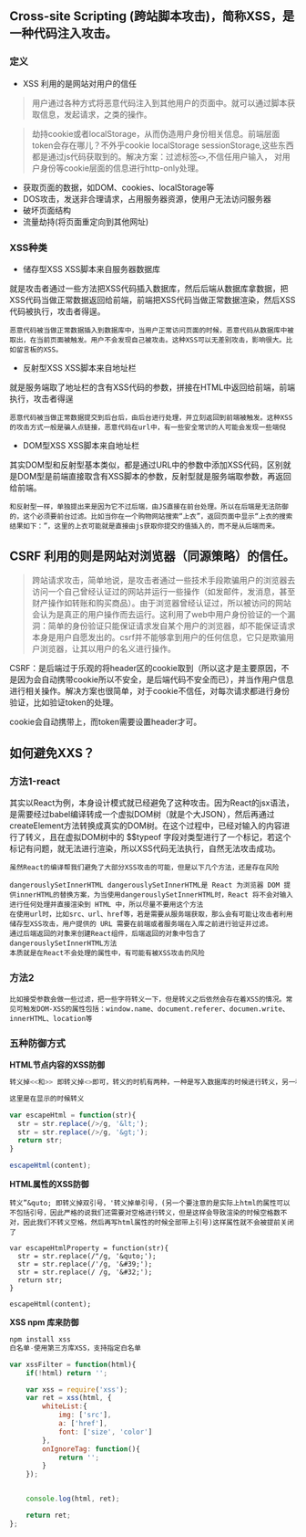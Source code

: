 ## Cross-site Scripting (跨站脚本攻击)，简称XSS，是一种代码注入攻击。
### 定义
* XSS 利用的是网站对用户的信任
>用户通过各种方式将恶意代码注入到其他用户的页面中。就可以通过脚本获取信息，发起请求，之类的操作。

>劫持cookie或者localStorage，从而伪造用户身份相关信息。前端层面token会存在哪儿？不外乎cookie localStorage sessionStorage,这些东西都是通过js代码获取到的。解决方案：过滤标签`<>`,不信任用户输入， 对用户身份等cookie层面的信息进行http-only处理。

* 获取页面的数据，如DOM、cookies、localStorage等
* DOS攻击，发送非合理请求，占用服务器资源，使用户无法访问服务器
* 破坏页面结构
* 流量劫持(将页面重定向到其他网址)

### XSS种类
* 储存型XSS
XSS脚本来自服务器数据库

就是攻击者通过一些方法把XSS代码插入数据库，然后后端从数据库拿数据，把XSS代码当做正常数据返回给前端，前端把XSS代码当做正常数据渲染，然后XSS代码被执行，攻击者得逞。
```
恶意代码被当做正常数据插入到数据库中，当用户正常访问页面的时候，恶意代码从数据库中被取出，在当前页面被触发。用户不会发现自己被攻击。这种XSS可以无差别攻击，影响很大。比如留言板的XSS。
```

* 反射型XSS
XSS脚本来自地址栏

就是服务端取了地址栏的含有XSS代码的参数，拼接在HTML中返回给前端，前端执行，攻击者得逞
```
恶意代码被当做正常数据提交到后台后，由后台进行处理，并立刻返回到前端被触发。这种XSS的攻击方式一般是骗人点链接，恶意代码在url中，有一些安全常识的人可能会发现一些端倪
```

* DOM型XSS
XSS脚本来自地址栏

其实DOM型和反射型基本类似，都是通过URL中的参数中添加XSS代码，区别就是DOM型是前端直接取含有XSS脚本的参数，反射型就是服务端取参数，再返回给前端。
```
和反射型一样，单独提出来是因为它不过后端，由JS直接在前台处理。所以在后端是无法防御的，这个必须要前台过滤。比如当你在一个购物网站搜索“上衣”，返回页面中显示“上衣的搜索结果如下：”，这里的上衣可能就是直接由js获取你提交的值插入的，而不是从后端而来。
```

## CSRF 利用的则是网站对浏览器（同源策略）的信任。
>跨站请求攻击，简单地说，是攻击者通过一些技术手段欺骗用户的浏览器去访问一个自己曾经认证过的网站并运行一些操作（如发邮件，发消息，甚至财产操作如转账和购买商品）。由于浏览器曾经认证过，所以被访问的网站会认为是真正的用户操作而去运行。这利用了web中用户身份验证的一个漏洞：简单的身份验证只能保证请求发自某个用户的浏览器，却不能保证请求本身是用户自愿发出的。csrf并不能够拿到用户的任何信息，它只是欺骗用户浏览器，让其以用户的名义进行操作。

CSRF：是后端过于乐观的将header区的cookie取到（所以这才是主要原因，不是因为会自动携带cookie所以不安全，是后端代码不安全而已），并当作用户信息进行相关操作。解决方案也很简单，对于cookie不信任，对每次请求都进行身份验证，比如验证token的处理。

cookie会自动携带上，而token需要设置header才可。

## 如何避免XXS？
### 方法1-react
其实以React为例，本身设计模式就已经避免了这种攻击。因为React的jsx语法，是需要经过babel编译转成一个虚拟DOM树（就是个大JSON），然后再通过createElement方法转换成真实的DOM树。在这个过程中，已经对输入的内容进行了转义，且在虚拟DOM树中的 $$typeof 字段对类型进行了一个标记，若这个标记有问题，就无法进行渲染，所以XSS代码无法执行，自然无法攻击成功。

```
虽然React的编译帮我们避免了大部分XSS攻击的可能，但是以下几个方法，还是存在风险

dangerouslySetInnerHTML dangerouslySetInnerHTML是 React 为浏览器 DOM 提供innerHTML的替换方案，为当使用dangerouslySetInnerHTML时，React 将不会对输入进行任何处理并直接渲染到 HTML 中，所以尽量不要用这个方法
在使用url时，比如src、url、href等，若是需要从服务端获取，那么会有可能让攻击者利用储存型XSS攻击，用户提供的 URL 需要在前端或者服务端在入库之前进行验证并过滤。
通过后端返回的对象来创建React组件，后端返回的对象中包含了dangerouslySetInnerHTML方法
本质就是在React不会处理的属性中，有可能有被XSS攻击的风险
```

### 方法2
```
比如接受参数会做一些过滤，把一些字符转义一下，但是转义之后依然会存在着XSS的情况。常见可触发DOM-XSS的属性包括：window.name、document.referer、documen.write、innerHTML、location等
```

### 五种防御方式
**HTML节点内容的XSS防御**
```js
转义掉<<和>> 即转义掉<>即可，转义的时机有两种，一种是写入数据库的时候进行转义，另一种实在解析的时候进行转义。

这里是在显示的时候转义

var escapeHtml = function(str){
  str = str.replace(/>/g, '&lt;');
  str = str.replace(/>/g, '&gt;');
  return str;
}

escapeHtml(content);
```

**HTML属性的XSS防御**
```
转义”&quto; 即转义掉双引号，'转义掉单引号，(另一个要注意的是实际上html的属性可以不包括引号，因此严格的说我们还需要对空格进行转义，但是这样会导致渲染的时候空格数不对，因此我们不转义空格，然后再写html属性的时候全部带上引号)这样属性就不会被提前关闭了

var escapeHtmlProperty = function(str){
  str = str.replace(/"/g, '&quto;');
  str = str.replace(/'/g, '&#39;');
  str = str.replace(/ /g, '&#32;');
  return str;
}

escapeHtml(content);
```

**XSS npm 库来防御**
```js
npm install xss
白名单-使用第三方库XSS，支持指定白名单

var xssFilter = function(html){
    if(!html) return '';

    var xss = require('xss');
    var ret = xss(html, {
        whiteList:{
            img: ['src'],
            a: ['href'],
            font: ['size', 'color']
        },
        onIgnoreTag: function(){
            return '';
        }
    });


    console.log(html, ret);

    return ret;
};
```
